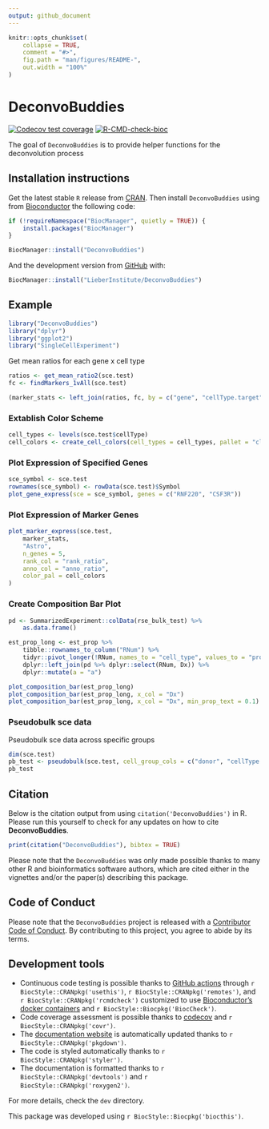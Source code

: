 ```yaml
---
output: github_document
---
```


<!-- README.md is generated from README.Rmd. Please edit that file -->

```r
knitr::opts_chunk$set(
    collapse = TRUE,
    comment = "#>",
    fig.path = "man/figures/README-",
    out.width = "100%"
)
```

# DeconvoBuddies

<!-- badges: start -->
[![Codecov test coverage](https://codecov.io/gh/lahuuki/DeconvoBuddies/branch/main/graph/badge.svg)](https://codecov.io/gh/lahuuki/DeconvoBuddies?branch=main)
[![R-CMD-check-bioc](https://github.com/lahuuki/DeconvoBuddies/workflows/R-CMD-check-bioc/badge.svg)](https://github.com/lahuuki/DeconvoBuddies/actions)
<!-- badges: end -->

The goal of `DeconvoBuddies` is to provide helper functions for the deconvolution process

## Installation instructions

Get the latest stable `R` release from [CRAN](http://cran.r-project.org/). Then install `DeconvoBuddies` using from [Bioconductor](http://bioconductor.org/) the following code:

```r
if (!requireNamespace("BiocManager", quietly = TRUE)) {
    install.packages("BiocManager")
}

BiocManager::install("DeconvoBuddies")
```

And the development version from [GitHub](https://github.com/) with:

```r
BiocManager::install("LieberInstitute/DeconvoBuddies")
```
## Example

```r
library("DeconvoBuddies")
library("dplyr")
library("ggplot2")
library("SingleCellExperiment")
```


Get mean ratios for each gene x cell type
```r
ratios <- get_mean_ratio2(sce.test)
fc <- findMarkers_1vAll(sce.test)

(marker_stats <- left_join(ratios, fc, by = c("gene", "cellType.target")))
```

### Extablish Color Scheme
```r
cell_types <- levels(sce.test$cellType)
cell_colors <- create_cell_colors(cell_types = cell_types, pallet = "classic", split = "\\.", preview = TRUE)
```

### Plot Expression of Specified Genes
```r
sce_symbol <- sce.test
rownames(sce_symbol) <- rowData(sce.test)$Symbol
plot_gene_express(sce = sce_symbol, genes = c("RNF220", "CSF3R"))
```

### Plot Expression of Marker Genes
```r
plot_marker_express(sce.test,
    marker_stats,
    "Astro",
    n_genes = 5,
    rank_col = "rank_ratio",
    anno_col = "anno_ratio",
    color_pal = cell_colors
)
```

### Create Composition Bar Plot
```r
pd <- SummarizedExperiment::colData(rse_bulk_test) %>%
    as.data.frame()

est_prop_long <- est_prop %>%
    tibble::rownames_to_column("RNum") %>%
    tidyr::pivot_longer(!RNum, names_to = "cell_type", values_to = "prop") %>%
    dplyr::left_join(pd %>% dplyr::select(RNum, Dx)) %>%
    dplyr::mutate(a = "a")

plot_composition_bar(est_prop_long)
plot_composition_bar(est_prop_long, x_col = "Dx")
plot_composition_bar(est_prop_long, x_col = "Dx", min_prop_text = 0.1)
```

### Pseudobulk sce data
Pseudobulk sce data across specific groups
```r
dim(sce.test)
pb_test <- pseudobulk(sce.test, cell_group_cols = c("donor", "cellType.Broad"))
pb_test
```

## Citation

Below is the citation output from using `citation('DeconvoBuddies')` in R. Please
run this yourself to check for any updates on how to cite __DeconvoBuddies__.

```r
print(citation("DeconvoBuddies"), bibtex = TRUE)
```

Please note that the `DeconvoBuddies` was only made possible thanks to many other R and bioinformatics software authors, which are cited either in the vignettes and/or the paper(s) describing this package.

## Code of Conduct

Please note that the `DeconvoBuddies` project is released with a [Contributor Code of Conduct](https://contributor-covenant.org/version/2/0/CODE_OF_CONDUCT.html). By contributing to this project, you agree to abide by its terms.

## Development tools

* Continuous code testing is possible thanks to [GitHub actions](https://www.tidyverse.org/blog/2020/04/usethis-1-6-0/)  through `r BiocStyle::CRANpkg('usethis')`, `r BiocStyle::CRANpkg('remotes')`, and `r BiocStyle::CRANpkg('rcmdcheck')` customized to use [Bioconductor's docker containers](https://www.bioconductor.org/help/docker/) and `r BiocStyle::Biocpkg('BiocCheck')`.
* Code coverage assessment is possible thanks to [codecov](https://codecov.io/gh) and `r BiocStyle::CRANpkg('covr')`.
* The [documentation website](http://.github.io/DeconvoBuddies) is automatically updated thanks to `r BiocStyle::CRANpkg('pkgdown')`.
* The code is styled automatically thanks to `r BiocStyle::CRANpkg('styler')`.
* The documentation is formatted thanks to `r BiocStyle::CRANpkg('devtools')` and `r BiocStyle::CRANpkg('roxygen2')`.

For more details, check the `dev` directory.

This package was developed using `r BiocStyle::Biocpkg('biocthis')`.


